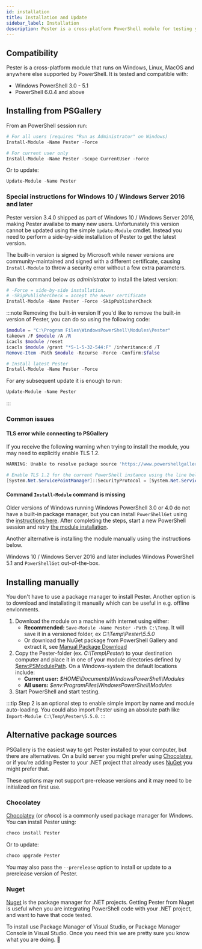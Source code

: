 ```yaml
---
id: installation
title: Installation and Update
sidebar_label: Installation
description: Pester is a cross-platform PowerShell module for testing your PowerShell code. Follow these steps to install or update your Pester-module to get started today
---
```


## Compatibility

Pester is a cross-platform module that runs on Windows, Linux, MacOS and anywhere else supported by PowerShell. It is tested and compatible with:
- Windows PowerShell 3.0 - 5.1
- PowerShell 6.0.4 and above

## Installing from PSGallery

From an PowerShell session run:

```powershell
# For all users (requires "Run as Administrator" on Windows)
Install-Module -Name Pester -Force

# For current user only
Install-Module -Name Pester -Scope CurrentUser -Force
```

Or to update:

```powershell
Update-Module -Name Pester
```

### Special instructions for Windows 10 / Windows Server 2016 and later

Pester version 3.4.0 shipped as part of Windows 10 / Windows Server 2016, making Pester availabe to many new users.
Unfortunately this version cannot be updated using the simple `Update-Module` cmdlet. Instead you need to perform a side-by-side installation of Pester to get the latest version.

The built-in version is signed by Microsoft while newer versions are community-maintained and signed with a different certificate,
causing `Install-Module` to throw a security error without a few extra parameters.

Run the command below _as administrator_ to install the latest version:
```powershell
# -Force = side-by-side installation.
# -SkipPublisherCheck = accept the newer certificate
Install-Module -Name Pester -Force -SkipPublisherCheck
```

:::note Removing the built-in version
If you'd like to remove the built-in version of Pester, you can do so using the following code:

```powershell
$module = "C:\Program Files\WindowsPowerShell\Modules\Pester"
takeown /F $module /A /R
icacls $module /reset
icacls $module /grant "*S-1-5-32-544:F" /inheritance:d /T
Remove-Item -Path $module -Recurse -Force -Confirm:$false

# Install latest Pester
Install-Module -Name Pester -Force
```

For any subsequent update it is enough to run:

```powershell
Update-Module -Name Pester
```
:::

### Common issues

#### TLS error while connecting to PSGallery
If you receive the following warning when trying to install the module, you may need to explicitly enable TLS 1.2.

```powershell
WARNING: Unable to resolve package source 'https://www.powershellgallery.com/api/v2'.

# Enable TLS 1.2 for the current PowerShell instance using the line below and try again
[System.Net.ServicePointManager]::SecurityProtocol = [System.Net.ServicePointManager]::SecurityProtocol -bor [System.Net.SecurityProtocolType]::Tls12
```

#### Command `Install-Module` command is missing

Older versions of Windows running Windows PowerShell 3.0 or 4.0 do not have a built-in package manager, but you can install `PowerShellGet` using the [instructions here](https://docs.microsoft.com/en-us/powershell/scripting/gallery/installing-psget#for-computers-running-powershell-30-or-powershell-40). After completing the steps, start a new PowerShell session and retry [the module installation](#installing-from-psgallery).

Another alternative is installing the module manually using the instructions below.

Windows 10 / Windows Server 2016 and later includes Windows PowerShell 5.1 and `PowerShellGet` out-of-the-box.

## Installing manually

You don't have to use a package manager to install Pester. Another option is to download and installating it manually which can be useful in e.g. offline envionments.

1. Download the module on a machine with internet using either:
    - **Recommended:** `Save-Module -Name Pester -Path C:\Temp`. It will save it in a versioned folder, ex *C:\Temp\Pester\5.5.0*
    - Or download the NuGet package from PowerShell Gallery and extract it, see [Manual Package Download](https://docs.microsoft.com/en-us/powershell/scripting/gallery/how-to/working-with-packages/manual-download)
2. Copy the Pester-folder (ex. *C:\Temp\Pester*) to your destination computer and place it in one of your module directories defined by [$env:PSModulePath](https://docs.microsoft.com/en-us/powershell/module/microsoft.powershell.core/about/about_psmodulepath). On a Windows-system the default locations include:
    - **Current user:** *$HOME\Documents\WindowsPowerShell\Modules*
    - **All users:** *$env:ProgramFiles\WindowsPowerShell\Modules*
3. Start PowerShell and start testing.

:::tip
Step 2 is an optional step to enable simple import by name and module auto-loading. You could also import Pester using an absolute path like `Import-Module C:\Temp\Pester\5.5.0`.
:::

## Alternative package sources

PSGallery is the easiest way to get Pester installed to your computer, but there are alternatives.
On a build server you might prefer using [Chocolatey](https://chocolatey.org/), or if you're adding Pester to your .NET project that already uses [NuGet](https://www.nuget.org/) you might prefer that.

These options may not support pre-release versions and it may need to be initialized on first use.

### Chocolatey

[Chocolatey](https://chocolatey.org/) (or _choco_) is a commonly used package manager for Windows. You can install Pester using:

```powershell
choco install Pester
```

Or to update:

```powershell
choco upgrade Pester
```

You may also pass the `--prerelease` option to install or update to a prerelease version of Pester.

### Nuget

[Nuget](https://www.nuget.org/) is the package manager for .NET projects.
Getting Pester from Nuget is useful when you are integrating PowerShell code with your .NET project, and want to have that code tested.

To install use Package Manager of Visual Studio, or Package Manager Console in Visual Studio.
Once you need this we are pretty sure you know what you are doing. :slightly_smiling_face:
